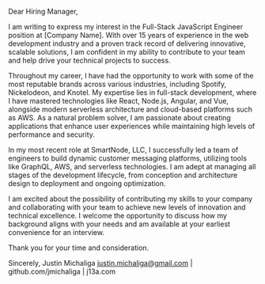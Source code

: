 Dear Hiring Manager,

I am writing to express my interest in the Full-Stack JavaScript Engineer position at [Company Name]. With over 15 years of experience in the web development industry and a proven track record of delivering innovative, scalable solutions, I am confident in my ability to contribute to your team and help drive your technical projects to success.

Throughout my career, I have had the opportunity to work with some of the most reputable brands across various industries, including Spotify, Nickelodeon, and Knotel. My expertise lies in full-stack development, where I have mastered technologies like React, Node.js, Angular, and Vue, alongside modern serverless architecture and cloud-based platforms such as AWS. As a natural problem solver, I am passionate about creating applications that enhance user experiences while maintaining high levels of performance and security.

In my most recent role at SmartNode, LLC, I successfully led a team of engineers to build dynamic customer messaging platforms, utilizing tools like GraphQL, AWS, and serverless technologies. I am adept at managing all stages of the development lifecycle, from conception and architecture design to deployment and ongoing optimization.

I am excited about the possibility of contributing my skills to your company and collaborating with your team to achieve new levels of innovation and technical excellence. I welcome the opportunity to discuss how my background aligns with your needs and am available at your earliest convenience for an interview.

Thank you for your time and consideration.

Sincerely,
Justin Michaliga
justin.michaliga@gmail.com | github.com/jmichaliga | j13a.com
